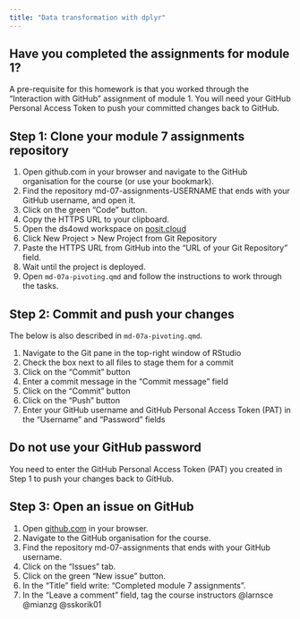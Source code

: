 ```yaml
---
title: "Data transformation with dplyr"
---
```


::: {.callout-important}
## Have you completed the assignments for module 1?
A pre-requisite for this homework is that you worked through the "Interaction with GitHub" assignment of module 1. You will need your GitHub Personal Access Token to push your committed changes back to GitHub. 
:::

## Step 1: Clone your module 7 assignments repository

1. Open github.com in your browser and navigate to the GitHub organisation for the course (or use your bookmark).
2. Find the repository md-07-assignments-USERNAME that ends with your GitHub username, and open it.
3. Click on the green "Code" button.
4. Copy the HTTPS URL to your clipboard.
5. Open the ds4owd workspace on [posit.cloud](https://posit.cloud/spaces/426916/content/all?sort=name_asc)
6. Click New Project > New Project from Git Repository
7. Paste the HTTPS URL from GitHub into the "URL of your Git Repository" field.
8. Wait until the project is deployed.
9. Open `md-07a-pivoting.qmd` and follow the instructions to work through the tasks.

## Step 2: Commit and push your changes 

The below is also described in `md-07a-pivoting.qmd`.

1. Navigate to the Git pane in the top-right window of RStudio
2. Check the box next to all files to stage them for a commit
3. Click on the "Commit" button
4. Enter a commit message in the "Commit message" field
5. Click on the "Commit" button
6. Click on the "Push" button
7. Enter your GitHub username and GitHub Personal Access Token (PAT) in the "Username" and "Password" fields

::: callout-important
## Do not use your GitHub password

You need to enter the GitHub Personal Access Token (PAT) you created in Step 1 to push your changes back to GitHub.
:::

## Step 3: Open an issue on GitHub

1. Open [github.com](https://github.com/) in your browser.
2. Navigate to the GitHub organisation for the course.
3. Find the repository md-07-assignments that ends with your GitHub username.
4. Click on the "Issues" tab.
5. Click on the green "New issue" button.
6. In the "Title" field write: "Completed module 7 assignments".
7. In the "Leave a comment" field, tag the course instructors @larnsce @mianzg @sskorik01

